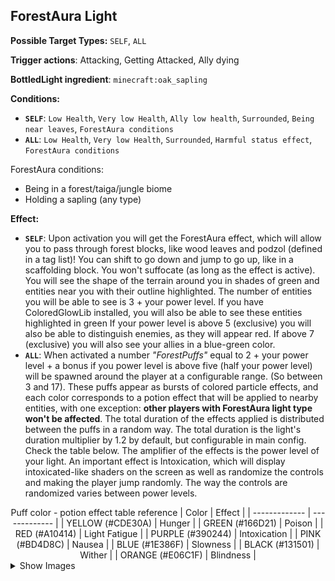 ## <Asset location="lightwithin:particle/forest_aura_light" title="ForestAura light"/> ForestAura Light <Asset location="lightwithin:particle/forest_aura_light" title="ForestAura light"/>

**Possible Target Types:** `SELF`, `ALL`

**Trigger actions**: Attacking, Getting Attacked, Ally dying

**BottledLight ingredient**: `minecraft:oak_sapling`

**Conditions:**
- **`SELF`**: `Low Health`, `Very low Health`, `Ally low health`, `Surrounded`, `Being near leaves`, `ForestAura conditions`
- **`ALL`**: `Low Health`, `Very low Health`, `Surrounded`, `Harmful status effect`, `ForestAura conditions`

ForestAura conditions:
- Being in a forest/taiga/jungle biome
- Holding a sapling (any type)

**Effect:**
- **`SELF`**: Upon activation you will get the ForestAura effect, which will allow you to pass through forest blocks, like wood leaves and podzol (defined in a tag list)! You can shift to go down and jump to go up, like in a scaffolding block.
You won't suffocate (as long as the effect is active). You will see the shape of the terrain around you in shades of green and entities near you with their outline highlighted. The number of entities you will be able to see is 3 + your power level. If you have ColoredGlowLib installed, you will also be able to see these entities highlighted in green
If your power level is above 5 (exclusive) you will also be able to distinguish enemies, as they will appear red. If above 7 (exclusive) you will also see your allies in a blue-green color.
- **`ALL`**: When activated a number _"ForestPuffs"_ equal to 2 + your power level + a bonus if you power level is above five (half your power level) will be spawned around the player at a configurable range. (So between 3 and 17).
These puffs appear as bursts of colored particle effects, and each color corresponds to a potion effect that will be applied to nearby entities, with one exception: **other players with ForestAura light type won't be affected**.
The total duration of the effects applied is distributed between the puffs in a random way. The total duration is the light's duration multiplier by 1.2 by default, but configurable in main config. Check the table below.
The amplifier of  the effects is the power level of your light.
An important effect is Intoxication, which will display intoxicated-like shaders on the screen as well as randomize the controls and making the player jump randomly.
The way the controls are randomized varies between power levels.

<div align="center">
Puff color - potion effect table reference
| Color      | Effect     |
| ------------- | ------------- |
| YELLOW (#CDE30A) | Hunger |
| GREEN (#166D21) | Poison |
| RED (#A10414) | Light Fatigue |
| PURPLE (#390244) | Intoxication |
| PINK (#BD4D8C) | Nausea |
| BLUE (#1E386F) | Slowness |
| BLACK (#131501) | Wither |
| ORANGE (#E06C1F) | Blindness |
</div>


<details>
  <summary>Show Images</summary>

  ![forest1](https://cdn.modrinth.com/data/f8LsKKPu/images/256cdc0730a9849f78a39cb7bdd08fbfd7081f9e.png)

</details>